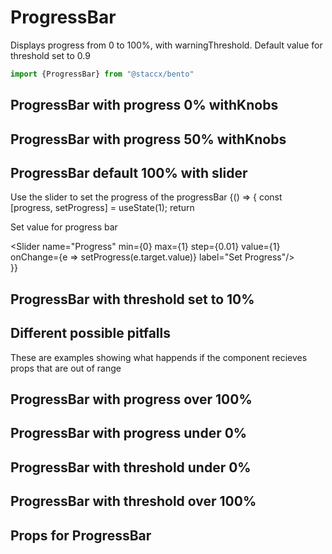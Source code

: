 
<Meta title="Components|DataViz/ProgressBar" component={ProgressBar} decorators={[withKnobs]}/>

# ProgressBar
Displays progress from 0 to 100%, with warningThreshold. Default value for threshold set to 0.9


```javascript
import {ProgressBar} from "@staccx/bento"
```



## ProgressBar with progress 0% withKnobs
<Preview>
  <Story name="0%">
   <ProgressBar progress={number("default0%",0.0,"default0")}/>
  </Story>
</Preview>

   
## ProgressBar with progress 50% withKnobs
<Preview>
  <Story name="50%">
   <ProgressBar progress={number("default50%", 0.5, "default50")}/>
  </Story>
</Preview>



## ProgressBar default 100% with slider
Use the slider to set the progress of the progressBar
<Preview>
  <Story name="100%">
   {() => {
    const [progress, setProgress] = useState(1);
    return <div>
    <p>Set value for progress bar</p>
    <Slider name="Progress" min={0} max={1} step={0.01} value={1} onChange={e => setProgress(e.target.value)} label="Set Progress"/>
    <ProgressBar progress={Number(progress)}  />
    </div>
   }}
  </Story>
</Preview>


## ProgressBar with threshold set to 10%
<Preview>
    <Story name="Threshold low">
       <ProgressBar progress={0.2} warningThreshold={0.1}/>
     </Story>
</Preview>

## Different possible pitfalls 
These are examples showing what happends if the component recieves props that are
out of range

## ProgressBar with progress over 100%
<Preview>
  <Story name="110%">
   <ProgressBar progress={1.1}/>
  </Story>
</Preview>


## ProgressBar with progress under 0%
<Preview>
  <Story name="-10%">
   <ProgressBar progress={-0.1}/>
  </Story>
</Preview>



## ProgressBar with threshold under 0%
<Preview>
    <Story name="Threshold under 0%">
       <ProgressBar progress={0.2} warningThreshold={-0.1}/>
     </Story>
</Preview>


## ProgressBar with threshold over 100%
<Preview>
    <Story name="Threshold over 100%">
       <ProgressBar progress={1} warningThreshold={1.5}/>
     </Story>
</Preview>           

## Props for ProgressBar

<Props of={ProgressBar} />


